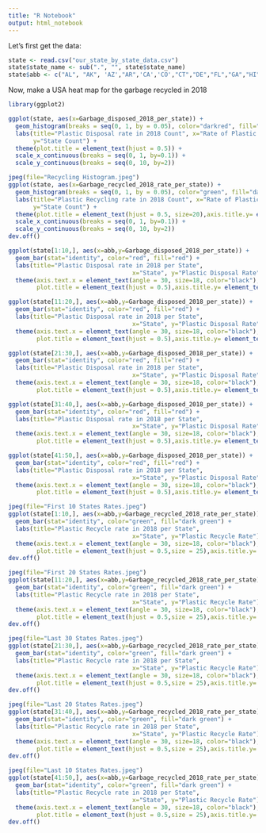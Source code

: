---
title: "R Notebook"
output: html_notebook
---

Let's first get the data:

```{r}
state <- read.csv("our_state_by_state_data.csv")
state$state_name <- sub(".", "", state$state_name)
state$abb <- c("AL", "AK", 'AZ',"AR",'CA','CO',"CT","DE","FL","GA","HI","ID","IL",'IN',"IA",'KS','KY','LA',"ME",'MD','MA','MI','MN','MS','MO','MT','NE','NV','NH','NJ','NM','NY','NC',"ND",'OH','OK','OR','PA','RI','SC','SD','TN','TX','UT',"VT",'VA','WA','WV','WI','WY')
```

Now, make a USA heat map for the garbage recycled in 2018

```{r}
library(ggplot2)

ggplot(state, aes(x=Garbage_disposed_2018_per_state)) + 
  geom_histogram(breaks = seq(0, 1, by = 0.05), color="darkred", fill="red") +
  labs(title="Plastic Disposal rate in 2018 Count", x="Rate of Plastic Disposal",
       y="State Count") +
  theme(plot.title = element_text(hjust = 0.5)) + 
  scale_x_continuous(breaks = seq(0, 1, by=0.1)) +
  scale_y_continuous(breaks = seq(0, 10, by=2))

jpeg(file="Recycling Histogram.jpeg")
ggplot(state, aes(x=Garbage_recycled_2018_rate_per_state)) + 
  geom_histogram(breaks = seq(0, 1, by = 0.05), color="green", fill="dark green") + theme_bw() +
  labs(title="Plastic Recycling rate in 2018 Count", x="Rate of Plastic Recycling",
       y="State Count") +
  theme(plot.title = element_text(hjust = 0.5, size=20),axis.title.y= element_text(size=20),axis.text = element_text(size=16), axis.title.x= element_text(size=20)) + 
  scale_x_continuous(breaks = seq(0, 1, by=0.1)) +
  scale_y_continuous(breaks = seq(0, 10, by=2))
dev.off()

ggplot(state[1:10,], aes(x=abb,y=Garbage_disposed_2018_per_state)) + 
  geom_bar(stat="identity", color="red", fill="red") + 
  labs(title="Plastic Disposal rate in 2018 per State",
                                   x="State", y="Plastic Disposal Rate") +
  theme(axis.text.x = element_text(angle = 30, size=18, color="black"),
        plot.title = element_text(hjust = 0.5),axis.title.y= element_text(size=20),axis.text = element_text(size=18), axis.title.x= element_text(size=20))

ggplot(state[11:20,], aes(x=abb,y=Garbage_disposed_2018_per_state)) + 
  geom_bar(stat="identity", color="red", fill="red") + 
  labs(title="Plastic Disposal rate in 2018 per State",
                                   x="State", y="Plastic Disposal Rate") +
  theme(axis.text.x = element_text(angle = 30, size=18, color="black"),
        plot.title = element_text(hjust = 0.5),axis.title.y= element_text(size=20),axis.text = element_text(size=18), axis.title.x= element_text(size=20))

ggplot(state[21:30,], aes(x=abb,y=Garbage_disposed_2018_per_state)) + 
  geom_bar(stat="identity", color="red", fill="red") + 
  labs(title="Plastic Disposal rate in 2018 per State",
                                   x="State", y="Plastic Disposal Rate") +
  theme(axis.text.x = element_text(angle = 30, size=18, color="black"),
        plot.title = element_text(hjust = 0.5),axis.title.y= element_text(size=20),axis.text = element_text(size=18), axis.title.x= element_text(size=20))

ggplot(state[31:40,], aes(x=abb,y=Garbage_disposed_2018_per_state)) + 
  geom_bar(stat="identity", color="red", fill="red") + 
  labs(title="Plastic Disposal rate in 2018 per State",
                                   x="State", y="Plastic Disposal Rate") +
  theme(axis.text.x = element_text(angle = 30, size=18, color="black"),
        plot.title = element_text(hjust = 0.5),axis.title.y= element_text(size=20),axis.text = element_text(size=18), axis.title.x= element_text(size=20))

ggplot(state[41:50,], aes(x=abb,y=Garbage_disposed_2018_per_state)) + 
  geom_bar(stat="identity", color="red", fill="red") + 
  labs(title="Plastic Disposal rate in 2018 per State",
                                   x="State", y="Plastic Disposal Rate") +
  theme(axis.text.x = element_text(angle = 30, size=18, color="black"),
        plot.title = element_text(hjust = 0.5),axis.title.y= element_text(size=20),axis.text = element_text(size=18), axis.title.x= element_text(size=20))

jpeg(file="First 10 States Rates.jpeg")
ggplot(state[1:10,], aes(x=abb,y=Garbage_recycled_2018_rate_per_state)) + 
  geom_bar(stat="identity", color="green", fill="dark green") + 
  labs(title="Plastic Recycle rate in 2018 per State",
                                   x="State", y="Plastic Recycle Rate") +ylim(0,1) + theme_bw() +
  theme(axis.text.x = element_text(angle = 30, size=18, color="black"),
        plot.title = element_text(hjust = 0.5,size = 25),axis.title.y= element_text(size=20),axis.text = element_text(size=18), axis.title.x= element_text(size=20))
dev.off()

jpeg(file="First 20 States Rates.jpeg")
ggplot(state[11:20,], aes(x=abb,y=Garbage_recycled_2018_rate_per_state)) + 
  geom_bar(stat="identity", color="green", fill="dark green") + 
  labs(title="Plastic Recycle rate in 2018 per State",
                                   x="State", y="Plastic Recycle Rate") +ylim(0,1) + theme_bw() +
  theme(axis.text.x = element_text(angle = 30, size=18, color="black"),
        plot.title = element_text(hjust = 0.5,size = 25),axis.title.y= element_text(size=20),axis.text = element_text(size=18), axis.title.x= element_text(size=20))
dev.off()

jpeg(file="Last 30 States Rates.jpeg")
ggplot(state[21:30,], aes(x=abb,y=Garbage_recycled_2018_rate_per_state)) + 
  geom_bar(stat="identity", color="green", fill="dark green") + 
  labs(title="Plastic Recycle rate in 2018 per State",
                                   x="State", y="Plastic Recycle Rate") +ylim(0,1) + theme_bw() +
  theme(axis.text.x = element_text(angle = 30, size=18, color="black"),
        plot.title = element_text(hjust = 0.5,size = 25),axis.title.y= element_text(size=20),axis.text = element_text(size=18), axis.title.x= element_text(size=20))
dev.off()

jpeg(file="Last 20 States Rates.jpeg")
ggplot(state[31:40,], aes(x=abb,y=Garbage_recycled_2018_rate_per_state)) + 
  geom_bar(stat="identity", color="green", fill="dark green") + 
  labs(title="Plastic Recycle rate in 2018 per State",
                                   x="State", y="Plastic Recycle Rate") +ylim(0,1) +theme_bw() +
  theme(axis.text.x = element_text(angle = 30, size=18, color="black"),
        plot.title = element_text(hjust = 0.5,size = 25),axis.title.y= element_text(size=20),axis.text = element_text(size=18), axis.title.x= element_text(size=20))
dev.off()

jpeg(file="Last 10 States Rates.jpeg")
ggplot(state[41:50,], aes(x=abb,y=Garbage_recycled_2018_rate_per_state)) + 
  geom_bar(stat="identity", color="green", fill="dark green") + 
  labs(title="Plastic Recycle rate in 2018 per State",
                                   x="State", y="Plastic Recycle Rate") + ylim(0,1) + theme_bw() + 
  theme(axis.text.x = element_text(angle = 30, size=18, color="black"),
        plot.title = element_text(hjust = 0.5,size = 25),axis.title.y= element_text(size=20),axis.text = element_text(size=18), axis.title.x= element_text(size=20))
dev.off()
```
